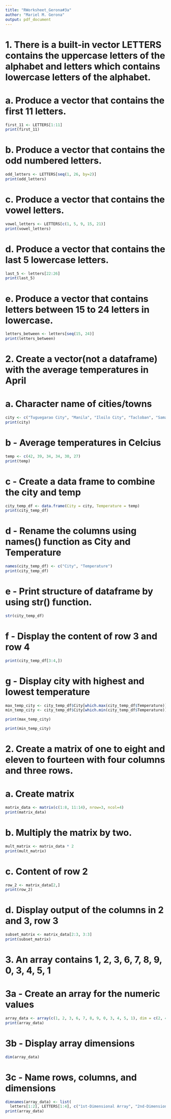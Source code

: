 ```yaml
---
title: "RWorksheet_Gerona#3a"
author: "Mariel M. Gerona"
output: pdf_document
---
```


# 1. There is a built-in vector LETTERS contains the uppercase letters of the alphabet and letters which contains lowercase letters of the alphabet.

# a. Produce a vector that contains the first 11 letters.
```r
first_11 <- LETTERS[1:11]
print(first_11)
```


# b. Produce a vector that contains the odd numbered letters.
```r
odd_letters <- LETTERS[seq(1, 26, by=2)]
print(odd_letters)

```

# c. Produce a vector that contains the vowel letters.
```r
vowel_letters <- LETTERS[c(1, 5, 9, 15, 21)]
print(vowel_letters)
```

 
# d. Produce a vector that contains the last 5 lowercase letters.
```r
last_5 <- letters[22:26]
print(last_5)
```

 
# e. Produce a vector that contains letters between 15 to 24 letters in lowercase.
```r
letters_between <- letters[seq(15, 24)]
print(letters_between)
```



# 2. Create a vector(not a dataframe) with the average temperatures in April

# a. Character name of cities/towns
```r
city <- c("Tuguegarao City", "Manila", "Iloilo City", "Tacloban", "Samal Island", "Davao City")
print(city)
```


# b - Average temperatures in Celcius
```r
temp <- c(42, 39, 34, 34, 30, 27)
print(temp)
```


# c - Create a data frame to combine the city and temp
```r
city_temp_df <- data.frame(City = city, Temperature = temp)
print(city_temp_df)

```

# d - Rename the columns using names() function as City and Temperature 
```r
names(city_temp_df) <- c("City", "Temperature")
print(city_temp_df)

```


# e - Print structure of dataframe by using str() function.
```r
str(city_temp_df)
```

# f - Display the content of row 3 and row 4
```r
print(city_temp_df[3:4,])
```

# g - Display city with highest and lowest temperature
```r
max_temp_city <- city_temp_df$City[which.max(city_temp_df$Temperature)]
min_temp_city <- city_temp_df$City[which.min(city_temp_df$Temperature)]

print(max_temp_city)

print(min_temp_city)

```


# 2. Create a matrix of one to eight and eleven to fourteen with four columns and three rows. 

# a. Create matrix
```r
matrix_data <- matrix(c(1:8, 11:14), nrow=3, ncol=4)
print(matrix_data)
```



# b. Multiply the matrix by two.
```r
mult_matrix <- matrix_data * 2
print(mult_matrix)
```


# c. Content of row 2
```r
row_2 <- matrix_data[2,]
print(row_2)
```


# d. Display output of the columns in 2 and 3, row 3
```r
subset_matrix <- matrix_data[2:3, 3:3]
print(subset_matrix)
```


# 3. An array contains 1, 2, 3, 6, 7, 8, 9, 0, 3, 4, 5, 1

# 3a - Create an array for the numeric values
```r
array_data <- array(c(1, 2, 3, 6, 7, 8, 9, 0, 3, 4, 5, 1), dim = c(2, 4, 3))
print(array_data)
```



# 3b - Display array dimensions
```r
dim(array_data)
```


# 3c - Name rows, columns, and dimensions
```r
dimnames(array_data) <- list(
  letters[1:2], LETTERS[1:4], c("1st-Dimensional Array", "2nd-Dimensional Array", "3rd-Dimensional Array"))
print(array_data)
```

